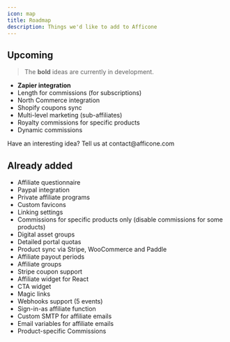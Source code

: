 ```yaml
---
icon: map
title: Roadmap
description: Things we'd like to add to Afficone
---
```


## Upcoming

> The **bold** ideas are currently in development.

- **Zapier integration**
- Length for commissions (for subscriptions)
- North Commerce integration
- Shopify coupons sync
- Multi-level marketing (sub-affiliates)
- Royalty commissions for specific products
- Dynamic commissions

<Tip>
  Have an interesting idea? Tell us at contact@afficone.com
</Tip>

## Already added

- Affiliate questionnaire
- Paypal integration
- Private affiliate programs
- Custom favicons
- Linking settings
- Commissions for specific products only (disable commissions for some products)
- Digital asset groups
- Detailed portal quotas
- Product sync via Stripe, WooCommerce and Paddle
- Affiliate payout periods
- Affiliate groups
- Stripe coupon support
- Affiliate widget for React
- CTA widget
- Magic links
- Webhooks support (5 events)
- Sign-in-as affiliate function
- Custom SMTP for affiliate emails
- Email variables for affiliate emails
- Product-specific Commissions